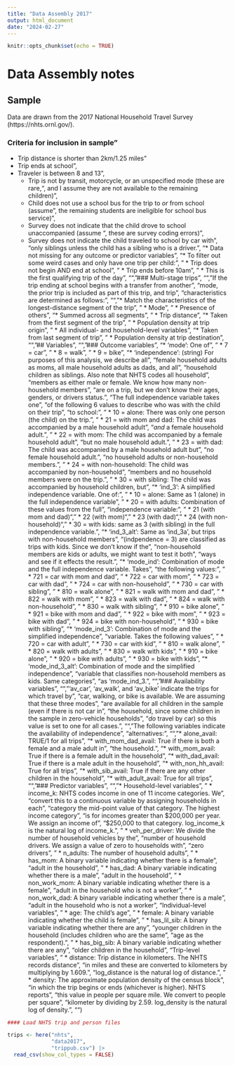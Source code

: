 ```yaml
---
title: "Data Assembly 2017"
output: html_document
date: "2024-02-27"
---
```


```r
knitr::opts_chunk$set(echo = TRUE)
```

# Data Assembly notes

## Sample
  
Data are drawn from the 2017 National Household Travel Survey (https://nhts.ornl.gov/).
  
### Criteria for inclusion in sample"
  
* Trip distance is shorter than 2km/1.25 miles"
* Trip ends at school", 
* Traveler is between 8 and 13",
  * Trip is not by transit, motorcycle, or an unspecified mode (these are rare,",
  and I assume they are not available to the remaining children)",
  * Child does not use a school bus for the trip to _or_ from school (assume",
  the remaining students are ineligible for school bus service)",
  * Survey does not indicate that the child drove to school unaccompanied (assume ",
  these are survey coding errors)",
  * Survey does not indicate the child traveled to school by car with",
  "only siblings unless the child has a sibling who is a driver.",
  "* Data not missing for any outcome or predictor variables",
  "* To filter out some weird cases and only have one trip per child:",
  "    * Trip does not begin AND end at school",
  "    * Trip ends before 10am",
  "    * This is the first qualifying trip of the day",
  "",
  "### Multi-stage trips",
  "",
  "If the trip ending at school begins with a transfer from another",
  "mode, the prior trip is included as part of this trip, and trip",
  "characteristics are determined as follows:",
  "",
  "* Match the characteristics of the longest-distance segment of the trip",
  "    * Mode",
  "    * Presence of others",
  "* Summed across all segments",
  "    * Trip distance",
  "* Taken from the first segment of the trip",
  "    * Population density at trip origin",
  "    * All individual- and household-level variables",
  "* Taken from last segment of trip",
  "    * Population density at trip destination",
  "",
  "## Variables",
  "",
  "### Outcome variables",
  "* 'mode': One of", 
  "    * 7 = car",
  "    * 8 = walk", 
  "    * 9 = bike",
  "* 'independence': (string) For purposes of this analysis, we describe all",
  "female household adults as moms, all male household adults as dads, and all",
  "household children as siblings. Also note that NHTS codes all household",
  "members as either male or female. We know how many non-household members",
  "are on a trip, but we don't know their ages, genders, or drivers status.",
  "The full independence variable takes one",
  "of the following 6 values to describe who was with the child on their trip", 
  "to school:",
  "    * 10 = alone: There was only one person (the child) on the trip.",
  "    * 21 = with mom and dad: The child was accompanied by a male household adult",
  "_and_ a female household adult.",
  "    * 22 = with mom: The child was accompanied by a female household adult",
  "but no male household adult.",
  "    * 23 = with dad: The child was accompanied by a male household adult but",
  "no female household adult.",
  "no household adults or non-household members.",
  "    * 24 = with non-household: The child was accompanied by non-household",
  "members and no household members were on the trip.",
  "    * 30 = with sibling: The child was accompanied by household children, but",
  "* 'ind_3': A simplified independence variable. One of:",
  "    * 10 = alone: Same as 1 (alone) in the full independence variable",
  "    * 20 = with adults: Combination of these values from the full",
  "independence variable:",
  "        * 21 (with mom and dad)", 
  "        * 22 (with mom)",
  "        * 23 (with dad)", 
  "        * 24 (with non-household)",
  "    * 30 = with kids: same as 3 (with sibling) in the full independence variable.",
  "* 'ind_3_alt': Same as 'ind_3a', but trips with non-household members", 
  "(indpendence = 3) are classified as trips with kids. Since we don't know if the",
  "non-household members are kids or adults, we might want to test it both",
  "ways and see if it effects the result.",
  "* 'mode_ind': Combination of mode and the full independence variable. Takes",
  "the following values:",
  "    * 721 = car with mom and dad",
  "    * 722 = car with mom",
  "    * 723 = car with dad",
  "    * 724 = car with non-household",
  "    * 730 = car with sibling",
  "    * 810 = walk alone",
  "    * 821 = walk with mom and dad",
  "    * 822 = walk with mom",
  "    * 823 = walk with dad",
  "    * 824 = walk with non-household",
  "    * 830 = walk with sibling",
  "    * 910 = bike alone",
  "    * 921 = bike with mom and dad",
  "    * 922 = bike with mom",
  "    * 923 = bike with dad",
  "    * 924 = bike with non-household",
  "    * 930 = bike with sibling",
  "* 'mode_ind_3': Combination of mode and the simplified independence",
  "variable. Takes the following values",
  "    * 720 = car with adult",
  "    * 730 = car with kid",
  "    * 810 = walk alone",
  "    * 820 = walk with adults",
  "    * 830 = walk with kids",
  "    * 910 = bike alone",
  "    * 920 = bike with adults",
  "    * 930 = bike with kids",
  "* 'mode_ind_3_alt': Combination of mode and the simplified independence",
  "variable that classifies non-household members as kids. Same categories",
  "as 'mode_ind_3.",
  "",
  "### Availability variables",
  "",
  "'av_car', 'av_walk', and 'av_bike' indicate the trips for which travel by",
  "car, walking, or bike is available. We are assuming that these three modes",
  "are available for all children in the sample (even if there is not car in",
  "the household, since some children in the sample in zero-vehicle households",
  "_do_ travel by car) so this value is set to one for all cases.",
  "",
  "The following variables indicate the availability of independence", 
  "alternatives:",
  "",
  "* alone_avail: TRUE/1 for all trips",
  "* with_mom_dad_avail: True if there is both a female and a male adult in",
  "the household.",
  "* with_mom_avail: True if there is a female adult in the household",
  "* with_dad_avail: True if there is a male adult in the household",
  "* with_non_hh_avail: True for all trips",
  "* with_sib_avail: True if there are any other children in the household",
  "* with_adult_avail: True for all trips",
  "",
  "### Predictor variables",
  "",
  "* Household-level variables",
  "    * income_k: NHTS codes income in one of 11 income categories. We",
  "convert this to a continuous variable by assigning households in each",
  "category the mid-point value of that category. The highest income category",
  "is for incomes greater than $200,000 per year. We assign an income of", 
  "$250,000 to that category. log_income_k is the natural log of income_k.",
  "    * veh_per_driver: We divide the number of household vehicles by the",
  "number of household drivers. We assign a value of zero to households with",
  "zero drivers",
  "    * n_adults: The number of household adults",
  "    * has_mom: A binary variable indicating whether there is a female", 
  "adult in the household",
  "    * has_dad: A binary variable indicating whether there is a male", 
  "adult in the household",
  "    * non_work_mom: A binary variable indicating whether there is a female", 
  "adult in the household who is not a worker",
  "    * non_work_dad: A binary variable indicating whether there is a male", 
  "adult in the household who is not a worker",
  "Individual-level variables",
  "    * age: The child's age",
  "    * female: A binary variable indicating whether the child is female",
  "    * has_lil_sib: A binary variable indicating whether there are any",
  "younger children in the household (includes children who are the same",
  "age as the respondent).",
  "    * has_big_sib: A binary variable indicating whether there are any",
  "older children in the household",
  "Trip-level variables",
  "    * distance: Trip distance in kilometers. The NHTS records distance",
  "in miles and these are converted to kilometers by multiplying by 1.609.",
  "log_distance is the natural log of distance.",
  "    * density: The approximate population density of the census block", 
  "in which the trip begins or ends (whichever is higher). NHTS reports", 
  "this value in people per square mile. We convert to people per square",
  "kilometer by dividing by 2.59. log_density is the natural log of density.",
  "") 
  
```r
#### Load NHTS trip and person files

trips <- here("nhts",
              "data2017", 
              "trippub.csv") |>
  read_csv(show_col_types = FALSE) 
```

